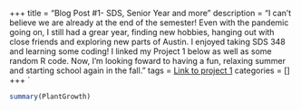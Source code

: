 +++
title = "Blog Post #1- SDS, Senior Year and more"
description = "I can't believe we are already at the end of the semester! Even with the pandemic going on, I still had a grear year, finding new hobbies, hanging out with close friends and exploring new parts of Austin. I enjoyed taking SDS 348 and learning some coding! I linked my Project 1 below as well as some random R code. Now, I'm looking foward to having a fun, relaxing summer and starting school again in the fall."
tags = [Link to project 1](/project/project1/)
categories = []
+++
`
``` R
summary(PlantGrowth)

```